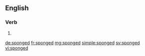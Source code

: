 ==English==

===Verb===
{{head|en}}

# {{en-past of|sponge}}

[[de:sponged]]
[[fr:sponged]]
[[mg:sponged]]
[[simple:sponged]]
[[sv:sponged]]
[[vi:sponged]]